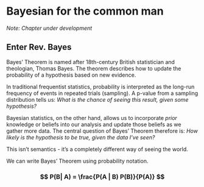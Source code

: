 # Bayesian for the common man

*Note: Chapter under development*

## Enter Rev. Bayes

Bayes' Theorem is named after 18th-century British statistician and theologian, Thomas Bayes. The theorem describes how to update the probability of a hypothesis based on new evidence.

In traditional frequentist statistics, probability is interpreted as the long-run frequency of events in repeated trials (sampling). A p-value from a sampling distribution tells us: *What is the chance of seeing this result, given some hypothesis?*

Bayesian statistics, on the other hand, allows us to incorporate *prior* knowledge or beliefs into our analysis and update those beliefs as we gather more data. The central question of Bayes' Theorem therefore is: *How likely is the hypothesis to be true, given the data I've seen?*

This isn't semantics - it's a completely different way of seeing the world.

We can write Bayes' Theorem using probability notation.

### $$
P(B| A) = \frac{P(A | B) P(B)}{P(A)}
$$
